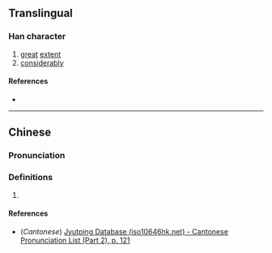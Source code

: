 {{character info/new}}
==Translingual==

===Han character===
{{Han char|rn=67|rad=文|as=07|sn=11|four=|canj=YKIAV|ids=⿰文良}}

# [[great]] [[extent]]
# [[considerably]]

====References====
* {{Han ref|kx=0477.091|hdz=32170.131|uh=658F|ud=25999}}

----

==Chinese==
{{zh-forms}}

===Pronunciation===
{{zh-pron
|m=láng
|c=loeng4
|mc=
|oc=
|ma=
|cat=
}}

===Definitions===
{{zh-hanzi}}

# {{rfdef|zh}}

====References====
* (''Cantonese'') [http://www.iso10646hk.net/jp/document/download.jsp Jyutping Database (iso10646hk.net) - Cantonese Pronunciation List (Part 2), p. 121]